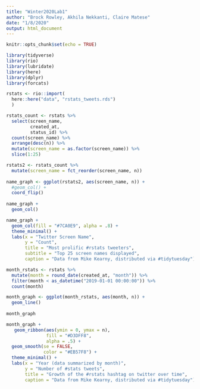 ```yaml
---
title: "Winter2020Lab1"
author: "Brock Rowley, Akhila Nekkanti, Claire Matese"
date: "1/8/2020"
output: html_document
---
```


```r
knitr::opts_chunk$set(echo = TRUE)
```

```r
library(tidyverse)
library(rio)
library(lubridate)
library(here)
library(dplyr)
library(forcats)

rstats <- rio::import(
  here::here("data", "rstats_tweets.rds")
  )
```

```r
rstats_count <- rstats %>% 
  select(screen_name,
         created_at,
         status_id) %>% 
  count(screen_name) %>% 
  arrange(desc(n)) %>% 
  mutate(screen_name = as.factor(screen_name)) %>% 
  slice(1:25)

rstats2 <- rstats_count %>% 
  mutate(screen_name = fct_reorder(screen_name, n))
  
name_graph <- ggplot(rstats2, aes(screen_name, n)) +
  #geom_col() +
  coord_flip()
  
name_graph +
  geom_col()
```

```r
name_graph +
  geom_col(fill = "#7CA0E9", alpha = .8) +
  theme_minimal() +
  labs(x = "Twitter Screen Name", 
       y = "Count", 
       title = "Most prolific #rstats tweeters", 
       subtitle = "Top 25 screen names displayed",
       caption = "Data from Mike Kearny, distributed via #tidytuesday")
```

```r
month_rstats <- rstats %>%
  mutate(month = round_date(created_at, "month")) %>%
  filter(month < as_datetime("2019-01-01 00:00:00")) %>% 
  count(month)

month_graph <- ggplot(month_rstats, aes(month, n)) +
  geom_line()
  
month_graph 
```

```r
month_graph +
   geom_ribbon(aes(ymin = 0, ymax = n), 
               fill = "#D3DFF8", 
               alpha = .5) +
  geom_smooth(se = FALSE, 
              color = "#EB57F8") +
  theme_minimal() +
  labs(x = "Year (data summarized by month)", 
       y = "Number of #stats tweets", 
       title = "Growth of the #rstats hashtag on twitter over time", 
       caption = "Data from Mike Kearny, distributed via #tidytuesday")
```
